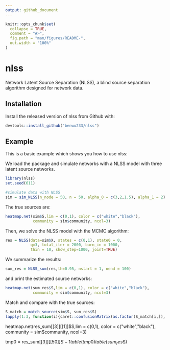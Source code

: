 ```yaml
---
output: github_document
---
```


<!-- README.md is generated from README.Rmd. Please edit that file -->

```r
knitr::opts_chunk$set(
  collapse = TRUE,
  comment = "#>",
  fig.path = "man/figures/README-",
  out.width = "100%"
)
```
# nlss

<!-- badges: start -->
<!-- badges: end -->

Network Latent Source Separation (NLSS), a blind source separation algorithm designed for network data.

## Installation

Install the released version of nlss from Github with:

``` r
devtools::install_github("benwu233/nlss")
```


## Example

This is a basic example which shows you how to use nlss:

We load the package and simulate networks with a NLSS model with three latent source networks.

```r
library(nlss)  
set.seed(611)

#simulate data with NLSS
sim = sim_NLSS(n_node = 50, n = 50, alpha_0 = c(3,2,1.5), alpha_1 = 2)
```

The true sources are:
```r
heatmap.net(sim$S,lim = c(0,1), color = c("white","black"),
            community = sim$community, ncol=3)
```

Then, we solve the NLSS model with the MCMC algorithm:
```r
res = NLSS(data=sim$X, states = c(0,1), state0 = 0,
           q=3, total_iter = 2000, burn_in = 1000,
           thin = 10, show_step=1000, joint=TRUE)
```

We summarize the results:
```r
sum_res = NLSS_sum(res,th=0.95, nstart = 1, nend = 100)
```

and print the estimated source networks:
```r
heatmap.net(sum_res$S,lim = c(0,1), color = c("white","black"),
            community = sim$community, ncol=3)
```

Match and compare with the true sources:
```r
S_match = match_source(sim$S, sum_res$S)
lapply(1:3, function(i){caret::confusionMatrix(as.factor(S_match[i,]), as.factor(sim$S[i,]), positive = "1" )} )
```



heatmap.net(res_sum[[3]][[1]]$S,lim = c(0,1), color = c("white","black"),
            community = sim$community, ncol=3)


tmp0 = res_sum[[3]][[50]]$S-1
table(tmp0)
table(sum_res$S)


